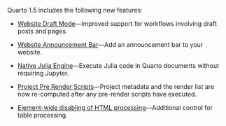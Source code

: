 Quarto 1.5 includes the following new features:

-   [Website Draft Mode](/docs/prerelease/1.5/website-drafts.qmd)---Improved support for workflows involving draft posts and pages. 

-   [Website Announcement Bar](/docs/prerelease/1.5/website-announcement.qmd)---Add an announcement bar to your website.

-   [Native Julia Engine](/docs/computations/julia.qmd#using-the-julia-engine)---Execute Julia code in Quarto documents without requiring Jupyter.

-   [Project Pre Render Scripts](/docs/prerelease/1.5/pre-render.qmd)---Project metadata and the render list are now re-computed after any pre-render scripts have executed.

-   [Element-wide disabling of HTML processing](/docs/prerelease/1.5/lua-table-processing.qmd)---Additional control for table processing.
